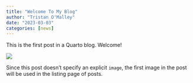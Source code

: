 ```yaml
---
title: "Welcome To My Blog"
author: "Tristan O'Malley"
date: "2023-03-03"
categories: [news]
---
```


This is the first post in a Quarto blog. Welcome!

![](thumbnail.jpg)

Since this post doesn't specify an explicit `image`, the first image in the post will be used in the listing page of posts.
